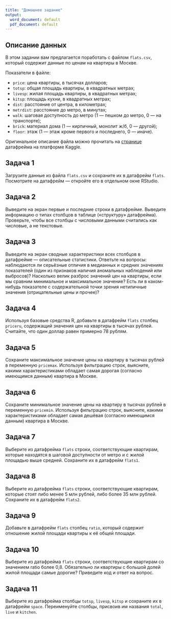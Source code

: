 ```yaml
---
title: "Домашнее задание"
output:
  word_document: default
  pdf_document: default
---
```


## Описание данных

В этом задании вам предлагается поработать с файлом `flats.csv`, который содержит данные по ценам на квартиры в Москве.


Показатели в файле:

* `price`: цена квартиры, в тысячах долларов;
* `totsp`: общая площадь квартиры, в квадратных метрах;
* `livesp`: жилая площадь квартиры, в квадратных метрах;
* `kitsp`: площадь кухни, в квадратных метрах;
* `dist`: расстояние от центра, в километрах;
* `metrdist`: расстояние до метро, в минутах;
* `walk`: шаговая доступность до метро (1 — пешком до метро, 0 — на транспорте);
* `brick`: материал дома (1 — кирпичный, монолит ж/б, 0 — другой);
* `floor`: этаж (1 — этаж кроме первого и последнего, 0 — иначе).

Оригинальное описание файла можно прочитать на [странице](https://www.kaggle.com/hugoncosta/price-of-flats-in-moscow) датафрейма на платформе Kaggle. 

## Задача 1

Загрузите данные из файла `flats.csv` и сохраните их в датафрейм `flats`. Посмотрите на датафрейм — откройте его в отдельном окне RStudio.

## Задача 2

Выведите на экран первые и последние строки в датафрейме. Выведите информацию о типах столбцов в таблице («структуру» датафрейма). Проверьте, чтобы все столбцы с числовыми данными считались как числовые, а не текстовые.

## Задача 3

Выведите на экран сводные характеристики всех столбцов в датафрейме — описательные статистики. Ответьте на вопросы: наблюдаются ли серьёзные отличия в медианных и средних значениях показателей (один из признаков наличия аномальных наблюдений или выбросов)? Насколько велик разброс значений цен на квартиры, если мы сравним минимальное и максимальное значение? Есть ли в каком-нибудь показателе с содержательной точки зрения нетипичные значения (отрицательные цены и прочее)?

## Задача 4

Используя базовые средства R, добавьте в датафрейм `flats` столбец `priceru`, содержащий значения цен на квартиры в тысячах рублей. Считайте, что один доллар равен примерно 78 рублям.

## Задача 5

Сохраните максимальное значение цены на квартиру в тысячах рублей в переменную `pricemax`. Используя фильтрацию строк, выясните, какими характеристиками обладает самая дорогая (согласно имеющимся данным) квартира в Москве.

## Задача 6

Сохраните минимальное значение цены на квартиру в тысячах рублей в переменную `pricemin`. Используя фильтрацию строк, выясните, какими характеристиками обладает самая дешёвая (согласно имеющимся данным) квартира в Москве.

## Задача 7

Выберите из датафрейма `flats` строки, соответствующие квартирам, которые находятся в шаговой доступности от метро и с жилой площадью выше средней. Сохраните их в датафрейм `flats1`.

## Задача 8

Выберите из датафрейма `flats` строки, соответствующие квартирам, которые стоят либо менее 5 млн рублей, либо более 35 млн рублей. Сохраните их в датафрейм `flats2`.

## Задача 9

Добавьте в датафрейм `flats` столбец `ratio`, который содержит отношение жилой площади квартиры к её общей площади.

## Задача 10

Выберите из датафрейма `flats` строки, соответствующие квартирам со значением ratio более 0,8. Обязательно ли квартиры с большой долей жилой площади самые дорогие? Приведите код и ответ на вопрос.

## Задача 11

Выберите из датафрейма столбцы `totsp`, `livesp`, `kitsp` и сохраните их в датафрейм `space`. Переименуйте столбцы, присвоив им названия `total`, `live` и `kitchen`.


